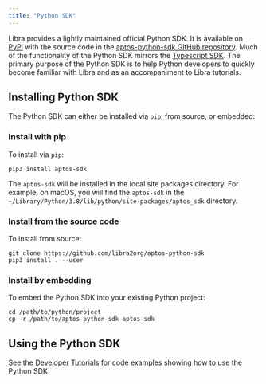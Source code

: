 ```yaml
---
title: "Python SDK"
---
```


Libra provides a lightly maintained official Python SDK. It is available on
[PyPi](https://pypi.org/project/aptos-sdk/) with the source code in the
[aptos-python-sdk GitHub repository](https://github.com/libra2org/aptos-python-sdk).
Much of the functionality of the Python SDK mirrors the [Typescript SDK](/build/sdks/ts-sdk).
The primary purpose of the Python SDK is to help Python developers to quickly
become familiar with Libra and as an accompaniment to Libra tutorials.

## Installing Python SDK

The Python SDK can either be installed via `pip`, from source, or embedded:

### Install with pip

To install via `pip`:

```shellscript filename="Terminal"
pip3 install aptos-sdk
```

The `aptos-sdk` will be installed in the local site packages directory. For
example, on macOS, you will find the `aptos-sdk` in the
`~/Library/Python/3.8/lib/python/site-packages/aptos_sdk` directory.

### Install from the source code

To install from source:

```shellscript filename="Terminal"
git clone https://github.com/libra2org/aptos-python-sdk
pip3 install . --user
```

### Install by embedding

To embed the Python SDK into your existing Python project:

```shellscript filename="Terminal"
cd /path/to/python/project
cp -r /path/to/aptos-python-sdk aptos-sdk
```

## Using the Python SDK

See the [Developer Tutorials](/build/guides) for code examples showing how to
use the Python SDK.
